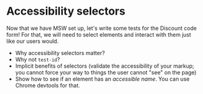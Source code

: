 # Accessibility selectors

Now that we have MSW set up, let's write some tests for the Discount code form! For that, we will need to select elements and interact with them just like our users would.

- Why accessibility selectors matter?
- Why not `test-id`?
- Implicit benefits of selectors (validate the accessibility of your markup; you cannot force your way to things the user cannot "see" on the page)
- Show how to see if an element has an _accessible name_. You can use Chrome devtools for that.
